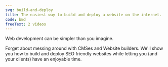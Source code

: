 ```yaml
---
svg: build-and-deploy
title: The easiest way to build and deploy a website on the internet.
code: b&d
freeText: 2 videos
---
```


Web development can be simpler than you imagine.

Forget about messing around with CMSes and Website builders. We'll show you how to build and deploy SEO friendly websites while letting you (and your clients) have an enjoyable time.
